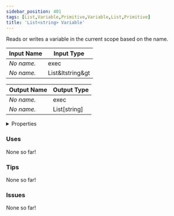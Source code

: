 ```yaml
---
sidebar_position: 401
tags: [List,Variable,Primitive,Variable,List,Primitive]
title: 'List<string> Variable'
---
```


Reads or writes a variable in the current scope based on the name.




<EsbSvg />

| Input Name | Input Type |
|-----------|-----------|
| *No name.* | exec |
| *No name.* | List&ltstring&gt |

| Output Name | Output Type |
|-----------|-----------|
| *No name.* | exec |
| *No name.* | List[string] |


<details>
  <summary>Properties</summary>
  <div>
    <div>
    <table>
      <thead>
        <tr>
          <th>Is beta required?</th>
          <th>❌</th>
        </tr>
        <tr>
          <th>Is this chip a trolling risk?</th>
          <th>❌</th>
        </tr>
        <tr>
          <th>Is this chip a role assignment risk?</th>
          <th>❌</th>
        </tr>
        <tr>
          <th>Chip UUID</th>
          <th>94fb596f-6b3f-4981-bc2d-1bb693c45ae6</th>
        </tr>
      </thead>
    </table>
    </div>
  </div>
</details>

### Uses

None so far!

### Tips

None so far!

### Issues

None so far!